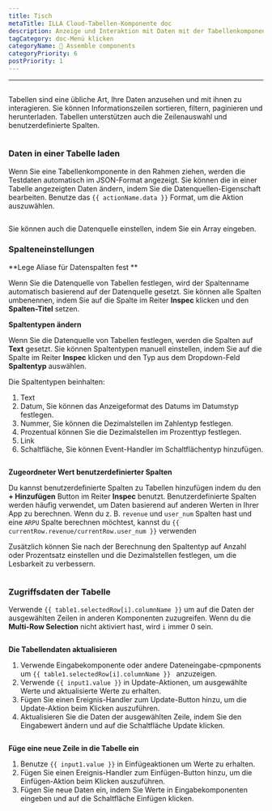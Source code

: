 ```yaml
---
title: Tisch
metaTitle: ILLA Cloud-Tabellen-Komponente doc
description: Anzeige und Interaktion mit Daten mit der Tabellenkomponente.
tagCategory: doc-Menü klicken
categoryName: 🧬 Assemble components
categoryPriority: 6
postPriority: 1
---
```


* * *

## <Heading hidden>Tabelle</Heading>

Tabellen sind eine übliche Art, Ihre Daten anzusehen und mit ihnen zu interagieren. Sie können Informationszeilen sortieren, filtern, paginieren und herunterladen. Tabellen unterstützen auch die Zeilenauswahl und benutzerdefinierte Spalten.

<img
  src='https://cdn.illacloud.com/official-website/img/docs/assemble/table.png'
  alt=""
/>

### Daten in einer Tabelle laden

Wenn Sie eine Tabellenkomponente in den Rahmen ziehen, werden die Testdaten automatisch im JSON-Format angezeigt. Sie können die in einer Tabelle angezeigten Daten ändern, indem Sie die Datenquellen-Eigenschaft bearbeiten. Benutze das `{{ actionName.data }}` Format, um die Aktion auszuwählen.

<img
  src='https://cdn.illacloud.com/official-website/img/docs/assemble/table1.png'
  alt=""
/>

Sie können auch die Datenquelle einstellen, indem Sie ein Array eingeben.

### Spalteneinstellungen

**Lege Aliase für Datenspalten fest **

Wenn Sie die Datenquelle von Tabellen festlegen, wird der Spaltenname automatisch basierend auf der Datenquelle gesetzt. Sie können alle Spalten umbenennen, indem Sie auf die Spalte im Reiter **Inspec** klicken und den **Spalten-Titel** setzen.

**Spaltentypen ändern**

Wenn Sie die Datenquelle von Tabellen festlegen, werden die Spalten auf **Text** gesetzt. Sie können Spaltentypen manuell einstellen, indem Sie auf die Spalte im Reiter **Inspec** klicken und den Typ aus dem Dropdown-Feld **Spaltentyp** auswählen.

Die Spaltentypen beinhalten:

1.  Text
2.  Datum, Sie können das Anzeigeformat des Datums im Datumstyp festlegen.
3.  Nummer, Sie können die Dezimalstellen im Zahlentyp festlegen.
4.  Prozentual können Sie die Dezimalstellen im Prozenttyp festlegen.
5.  Link
6.  Schaltfläche, Sie können Event-Handler im Schaltflächentyp hinzufügen.

<img
  src='https://cdn.illacloud.com/official-website/img/docs/assemble/table2.png'
  alt=""
/>

**Zugeordneter Wert benutzerdefinierter Spalten**

Du kannst benutzerdefinierte Spalten zu Tabellen hinzufügen indem du den **+ Hinzufügen** Button im Reiter **Inspec** benutzt. Benutzerdefinierte Spalten werden häufig verwendet, um Daten basierend auf anderen Werten in Ihrer App zu berechnen. Wenn du z. B. `revenue` und `user_num` Spalten hast und eine `ARPU` Spalte berechnen möchtest, kannst du `{{ currentRow.revenue/currentRow.user_num }}` verwenden

Zusätzlich können Sie nach der Berechnung den Spaltentyp auf Anzahl oder Prozentsatz einstellen und die Dezimalstellen festlegen, um die Lesbarkeit zu verbessern.

<img
  src='https://cdn.illacloud.com/official-website/img/docs/assemble/table3.png'
  alt=""
/>

### Zugriffsdaten der Tabelle

Verwende `{{ table1.selectedRow[i].columnName }}` um auf die Daten der ausgewählten Zeilen in anderen Komponenten zuzugreifen. Wenn du die **Multi-Row Selection** nicht aktiviert hast, wird `i` immer 0 sein.

<img
  src='https://cdn.illacloud.com/official-website/img/docs/assemble/table4.png'
  alt=""
/>

**Die Tabellendaten aktualisieren**

1.  Verwende Eingabekomponente oder andere Dateneingabe-cpmponents um `{{ table1.selectedRow[i].columnName }} ` anzuzeigen.
2.  Verwende `{{ input1.value }}` in Update-Aktionen, um ausgewählte Werte und aktualisierte Werte zu erhalten.
3.  Fügen Sie einen Ereignis-Handler zum Update-Button hinzu, um die Update-Aktion beim Klicken auszuführen.
4.  Aktualisieren Sie die Daten der ausgewählten Zeile, indem Sie den Eingabewert ändern und auf die Schaltfläche Update klicken.

<img
  src='https://cdn.illacloud.com/official-website/img/docs/assemble/table5.png'
  alt=""
/>

**Füge eine neue Zeile in die Tabelle ein**

1.  Benutze `{{ input1.value }}` in Einfügeaktionen um Werte zu erhalten.
2.  Fügen Sie einen Ereignis-Handler zum Einfügen-Button hinzu, um die Einfügen-Aktion beim Klicken auszuführen.
3.  Fügen Sie neue Daten ein, indem Sie Werte in Eingabekomponenten eingeben und auf die Schaltfläche Einfügen klicken.

<img
  src='https://cdn.illacloud.com/official-website/img/docs/assemble/table6.png'
  alt=""
/>
